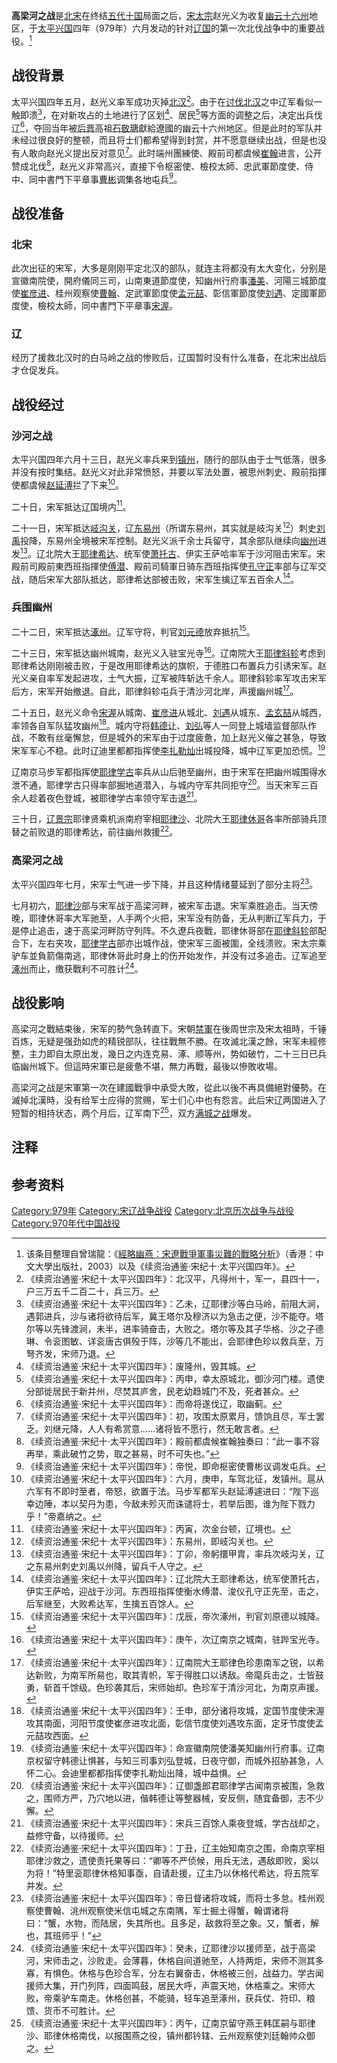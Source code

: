 {{Infobox Military Conflict
|conflict=高梁河之战
|partof=[[宋辽战争|宋辽战争]]
|image=  
|caption= 
|date= 979年
|place=[[辽朝|辽]]境内高梁河边
|territory=
|result=遼國決定性勝利
|combatant1=[[北宋|北宋]]
|combatant2=[[辽朝|辽]]
|commander1=[[宋太宗|赵光义]]<br/>[[潘美|潘美]]<br/>[[崔彦进|崔彦进]]<br/>[[曹翰|曹翰]]<br/>[[孟元喆|孟元喆]]<br/>[[刘遇|刘遇]]<br/>[[宋渥|宋渥]]
|commander2=[[耶律沙|耶律沙]]<br/>[[耶律斜轸|耶律斜轸]]<br/>[[韩德让|韩德让]]<br/>[[耶律休哥|耶律休哥]]<br/>[[耶律学古|耶律学古]]
|strength1=不详
|strength2=不详
|notes=
}}
{{Campaignbox 宋辽战争}}
'''高梁河之战'''是[[北宋|北宋]]在终结[[五代十国|五代十国]]局面之后，[[宋太宗|宋太宗]]赵光义为收复[[幽云十六州|幽云十六州]]地区，于[[太平兴国|太平兴国]]四年（979年）六月发动的针对[[辽朝|辽国]]的第一次北伐战争中的重要战役。<ref>该条目整理自曾瑞龍：《[http://books.google.com.hk/books?id=ouUP-W6lyJkC&pg=PA298&dq=%E9%BB%8E%E6%98%8E%E9%87%97&hl=zh-TW&sa=X&ei=BNPiUNTIOe-YiAfK54GACw&ved=0CDwQ6AEwAQ#v=onepage&q=%E9%BB%8E%E6%98%8E%E9%87%97&f=false 經略幽燕：宋遼戰爭軍事災難的戰略分析]》（香港：中文大學出版社，2003）以及《续资治通鉴·宋纪十·太平兴国四年》。</ref>

==战役背景==

太平兴国四年五月，赵光义率军成功灭掉[[北汉|北汉]]<ref group="注">《续资治通鉴·宋纪十·太平兴国四年》：北汉平，凡得州十，军一，县四十一，户三万五千二百二十，兵三万。</ref>。由于在[[宋灭北汉之战|讨伐北汉]]之中辽军看似一触即溃<ref group="注">《续资治通鉴·宋纪十·太平兴国四年》：乙未，辽耶律沙等白马岭，前阻大涧，遇郭进兵，沙与诸将欲待后军，冀王塔尔及穆济以为急击之便，沙不能夺。塔尔等以先锋渡涧，未半，进率骑奋击，大败之。塔尔等及其子华格、沙之子德琳、令衮图敏、详衮唐古俱殁于阵，沙等几不能出，会耶律色珍以救兵至，万弩齐发，宋师乃退。</ref>，在对新攻占的土地进行了区划<ref group="注">《续资治通鉴·宋纪十·太平兴国四年》：废隆州，毁其城。</ref>、居民<ref group="注">《续资治通鉴·宋纪十·太平兴国四年》：丙申，幸太原城北，御沙河门楼。遗使分部徙居民于新并州，尽焚其庐舍，民老幼趋城门不及，死者甚众。</ref>等方面的调整之后，决定出兵伐辽<ref group="注">《续资治通鉴·宋纪十·太平兴国四年》：而帝将遂伐辽，取幽蓟。</ref>，夺回当年被[[后晋|后晋]]高祖[[石敬瑭|石敬瑭]]獻給遼國的幽云十六州地区。但是此时的军队并未经过很良好的整顿，而且将士们都希望得到封赏，并不愿意继续出战，但是也没有人敢向赵光义提出反对意见<ref group="注">《续资治通鉴·宋纪十·太平兴国四年》：初，攻围太原累月，馈饷且尽，军士罢乏。刘继元降，人人有希赏意……诸将皆不愿行，然无敢言者。</ref>。此时端州團練使、殿前司都虞候[[崔翰|崔翰]]进言，公开赞成北伐<ref group="注">《续资治通鉴·宋纪十·太平兴国四年》：殿前都虞候崔翰独奏曰：“此一事不容再举，乘此破竹之势，取之甚易，时不可失也。”</ref>，赵光义非常高兴，直接下令枢密使、檢校太師、忠武軍節度使、侍中、同中書門下平章事[[曹彬|曹彬]]调集各地屯兵<ref group="注">《续资治通鉴·宋纪十·太平兴国四年》：帝悦，即命枢密使曹彬议调发屯兵。</ref>。

==战役准备==

===北宋===

此次出征的宋军，大多是刚刚平定北汉的部队，就连主将都没有太大变化，分别是宣徽南院使，開府儀同三司，山南東道節度使，知幽州行府事[[潘美|潘美]]、河陽三城節度使[[崔彦进|崔彦进]]、桂州观察使[[曹翰|曹翰]]、定武軍節度使[[孟元喆|孟元喆]]、彰信軍節度使[[刘遇|刘遇]]、定國軍節度使，檢校太師，同中書門下平章事[[宋渥|宋渥]]。

===辽===

经历了援救北汉时的白马岭之战的惨败后，辽国暂时没有什么准备，在北宋出战后才仓促发兵。

==战役经过==

===沙河之战===
太平兴国四年六月十三日，赵光义率兵来到[[镇州_(北宋)|镇州]]，随行的部队由于士气低落，很多并没有按时集结。赵光义对此非常愤怒，并要以军法处置，被思州刺史、殿前指揮使都虞候[[赵延溥|赵延溥]]拦了下来<ref group="注">《续资治通鉴·宋纪十·太平兴国四年》：六月，庚申，车驾北征，发镇州。扈从六军有不即时至者，帝怒，欲置于法。马步军都军头赵延溥遽进曰：“陛下巡幸边陲，本以契丹为患，今敌未殄灭而诛谴将士，若举后图，谁为陛下戮力乎！”帝嘉纳之。</ref>。

二十日，宋军抵达辽国境内<ref group="注">《续资治通鉴·宋纪十·太平兴国四年》：丙寅，次金台顿，辽境也。</ref>。

二十一日，宋军抵达[[岐沟关|岐沟关]]，辽[[东易州|东易州]]（所谓东易州，其实就是岐沟关<ref group="注">《续资治通鉴·宋纪十·太平兴国四年》：东易州，即岐沟关也。</ref>）刺史[[刘禹|刘禹]]投降，东易州全境被宋军控制。赵光义派千余士兵留守，其余部队继续向[[幽州_(古代)|幽州]]进发<ref group="注">《续资治通鉴·宋纪十·太平兴国四年》：丁卯，帝躬擐甲胄，率兵次岐沟关，辽之东易州刺史刘禹以州降，留兵千人守之。</ref>。辽北院大王[[耶律希达|耶律希达]]、统军使[[萧托古|萧托古]]、伊实王萨哈率军于沙河阻击宋军。宋殿前司殿前東西班指揮使[[傅潜|傅潜]]、殿前司騎軍日骑东西班指挥使[[孔守正|孔守正]]率部与辽军交战，随后宋军大部队抵达，耶律希达部被击败，宋军生擒辽军五百余人<ref group="注">《续资治通鉴·宋纪十·太平兴国四年》：辽北院大王耶律希达，统军使萧托古，伊实王萨哈，迎战于沙河。东西班指挥使衡水傅潜、浚仪孔守正先至，击之，后军继至，大败希达军，生擒五百馀人。</ref>。

===兵围幽州===
二十二日，宋军抵达[[涿州_(古代)|涿州]]。辽军守将，判官[[刘元德|刘元德]]放弃抵抗<ref group="注">《续资治通鉴·宋纪十·太平兴国四年》：戊辰，帝次涿州，判官刘原德以城降。</ref>。

二十三日，宋军抵达幽州城南，赵光义入驻宝光寺<ref group="注">《续资治通鉴·宋纪十·太平兴国四年》：庚午，次辽南京之城南，驻跸宝光寺。</ref>。辽南院大王[[耶律斜轸|耶律斜轸]]考虑到耶律希达刚刚被击败，于是改用耶律希达的旗帜，于德胜口布置兵力引诱宋军。赵光义亲自率军发起进攻，士气大振，辽军被阵斩达千余人。耶律斜轸率军攻击宋军后方，宋军开始撤退。自此，耶律斜轸屯兵于清沙河北岸，声援幽州城<ref group="注">《续资治通鉴·宋纪十·太平兴国四年》：辽南院大王耶律色珍患南军之锐，以希达新败，为南军所易也，取其青帜，军于得胜口以诱敌。帝麾兵击之，士皆鼓勇，斩首千馀级。色珍袭其后，宋师始却。色珍军于清沙河北，为南京声援。</ref>。

二十五日，赵光义命令[[宋渥|宋渥]]从城南、[[崔彦进|崔彦进]]从城北、[[刘遇|刘遇]]从城东、[[孟玄喆|孟玄喆]]从城西，率领各自军队猛攻幽州<ref group="注">《续资治通鉴·宋纪十·太平兴国四年》：壬申，部分诸将攻城，定国节度使宋渥攻其南面，河阳节度使崔彦进攻北面，彰信节度使刘遇攻东面，定牙节度使孟元喆攻西面。</ref>。城内守将[[韩德让|韩德让]]、[[刘弘_(辽朝)|刘弘]]等人一同登上城墙监督部队作战，不敢有丝毫懈怠，但是城外的宋军由于过度疲惫，加上赵光义催之甚急，导致宋军军心不稳。此时辽迪里都都指挥使[[李扎勒灿|李扎勒灿]]出城投降，城中辽军更加恐慌。<ref group="注">《续资治通鉴·宋纪十·太平兴国四年》：命宣徽南院使潘美知幽州行府事。辽南京权留守韩德让惧甚，与知三司事刘弘登城，日夜守御，而城外招胁甚急，人怀二心。会迪里都都指挥使李扎勒灿出降，城中益惧。</ref>

辽南京马步军都指挥使[[耶律学古|耶律学古]]率兵从山后驰至幽州，由于宋军在把幽州城围得水泄不通，耶律学古只得率部掘地道潜入，与城内守军共同拒守<ref group="注">《续资治通鉴·宋纪十·太平兴国四年》：辽御盏郎君耶律学古闻南京被围，急救之，围师方严，乃穴地以进，偕韩德让等整器械，安反侧，随宜备御，志不少懈。</ref>。当天宋军三百余人趁着夜色登城，被耶律学古率领守军击退<ref group="注">《续资治通鉴·宋纪十·太平兴国四年》：宋兵三百馀人乘夜登城，学古战却之，益修守备，以待援师。</ref>。

三十日，[[遼景宗|辽景宗]]耶律贤乘机派南府宰相[[耶律沙|耶律沙]]、北院大王[[耶律休哥|耶律休哥]]各率所部骑兵顶替之前败退的耶律希达，前往幽州救援<ref group="注">《续资治通鉴·宋纪十·太平兴国四年》：丁丑，辽主始知南京之围，命南京宰相耶律沙救之，遗使责托果等曰：“卿等不严侦候，用兵无法，遇敌即败，奚以为将！”特里衮耶律休格知事亟，自请赴援，辽主乃以休格代希达，将五院军并发。</ref>。 　　

=== 高梁河之战 ===

太平兴国四年七月，宋军士气进一步下降，并且这种情绪蔓延到了部分主将<ref group="注">《续资治通鉴·宋纪十·太平兴国四年》：帝日督诸将攻城，而将士多怠。桂州观察使曹翰、洮州观察使米信屯城之东南隅，军士掘土得蟹，翰谓诸将曰：“蟹，水物，而陆居，失其所也。且多足，敌救将至之象。又，蟹者，解也，其班师乎！”</ref>。

七月初六，[[耶律沙|耶律沙]]部与宋军战于高梁河畔，被宋军击退。宋军乘胜追击。当天傍晚，耶律休哥率大军驰至，人手两个火把，宋军没有防备，无从判断辽军兵力，于是停止追击，速于高梁河畔防守列阵。不久遼兵夜戰，耶律休哥部在[[耶律斜轸|耶律斜轸]]部配合下，左右夹攻，[[耶律学古|耶律学古]]部亦出城作战，使宋军三面被圍，全线溃败。宋太宗乘驴车並負箭傷南逃，耶律休哥此时身上的伤开始发作，并没有过多追击。辽军追至[[涿州_(古代)|涿州]]而止，缴获戰利不可胜计<ref group="注">《续资治通鉴·宋纪十·太平兴国四年》：癸未，辽耶律沙以援师至，战于高梁河，宋师击之，沙败走。会薄暮，休格自间道驰至，人持两炬，宋师不测其多寡，有惧色。休格与色珍合军，分左右翼奋击，休格被三创，战益力。学古闻援师大集，开门列阵，四面鸣鼓，居民大呼，声震天地，休格乘之。宋师大败，帝乘驴车南走。休格创甚，不能骑，轻车追至涿州，获兵仗、符印、粮馈、货币不可胜计。</ref>。 

==战役影响==

高梁河之戰結束後，宋军的勢气急转直下。宋朝[[禁軍|禁軍]]在後周世宗及宋太祖時，千锤百炼，无疑是强劲如虎的精锐部队，往往戰無不勝。在攻滅北漢之餘，宋军未經修整，主力即自太原出发，幾日之内连克易、涿、顺等州，势如破竹，二十三日已兵临幽州城下。但這時宋軍已是疲惫不堪，無力再戰，最後以慘敗收場。

高梁河之战是宋軍第一次在建國戰爭中承受大敗，從此以後不再具備絕對優勢。在滅掉北漢時，没有给军士应得的赏赐，军士们心中也有怨言。此后宋辽两国进入了短暂的相持状态，两个月后，辽军南下<ref group="注">《续资治通鉴·宋纪十·太平兴国四年》：丙午，辽南京留守燕王韩匡嗣与耶律沙、耶律休格南伐，以报围燕之役，镇州都钤辖、云州观察使刘廷翰帅众御之。</ref>，双方[[满城之战|满城之战]]爆发。

==注释==
{{reflist|group="注"|2}}

==参考资料==

{{Reflist|2}}

{{宋朝历史事件|index=G高L梁H河Z之Z戰}}
{{北伐}}
[[Category:979年|Category:979年]]
[[Category:宋辽战争战役|Category:宋辽战争战役]]
[[Category:北京历次战争与战役|Category:北京历次战争与战役]]
[[Category:970年代中国战役|Category:970年代中国战役]]
